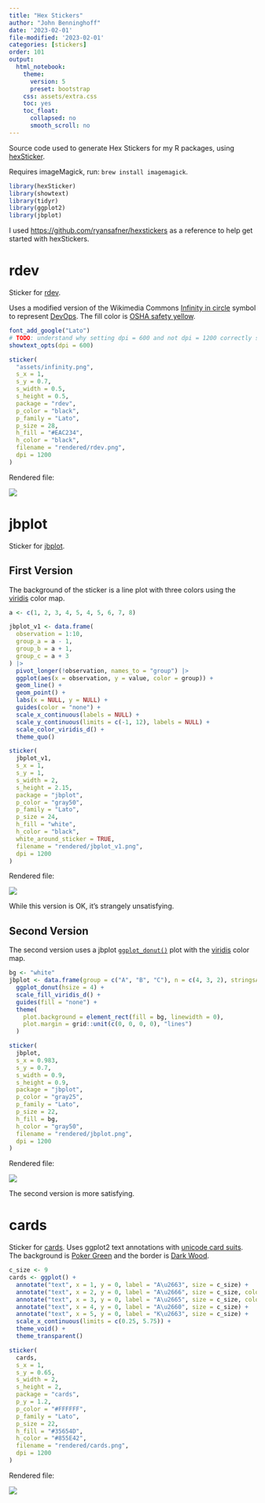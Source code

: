 ```yaml
---
title: "Hex Stickers"
author: "John Benninghoff"
date: '2023-02-01'
file-modified: '2023-02-01'
categories: [stickers]
order: 101
output:
  html_notebook:
    theme:
      version: 5
      preset: bootstrap
    css: assets/extra.css
    toc: yes
    toc_float:
      collapsed: no
      smooth_scroll: no
---
```


Source code used to generate Hex Stickers for my R packages, using [hexSticker](https://github.com/GuangchuangYu/hexSticker).

Requires imageMagick, run: `brew install imagemagick`.

```r
library(hexSticker)
library(showtext)
library(tidyr)
library(ggplot2)
library(jbplot)
```

I used <https://github.com/ryansafner/hexstickers> as a reference to help get started with
hexStickers.

# rdev

Sticker for [rdev](https://jabenninghoff.github.io/rdev/).

Uses a modified version of the Wikimedia Commons
[Infinity in circle](https://commons.wikimedia.org/wiki/File:Infinity_in_circle.svg) symbol to
represent [DevOps](https://en.wikipedia.org/wiki/DevOps_toolchain). The fill color is
[OSHA safety yellow](https://hextoral.com/hex-color/eac234/federal-std-595c/).

```r
font_add_google("Lato")
# TODO: understand why setting dpi = 600 and not dpi = 1200 correctly sizes the font
showtext_opts(dpi = 600)

sticker(
  "assets/infinity.png",
  s_x = 1,
  s_y = 0.7,
  s_width = 0.5,
  s_height = 0.5,
  package = "rdev",
  p_color = "black",
  p_family = "Lato",
  p_size = 28,
  h_fill = "#EAC234",
  h_color = "black",
  filename = "rendered/rdev.png",
  dpi = 1200
)
```

Rendered file:

![](rendered/rdev.png)

# jbplot

Sticker for [jbplot](https://jabenninghoff.github.io/jbplot/).

## First Version

The background of the sticker is a line plot with three colors using the
[viridis](https://sjmgarnier.github.io/viridis/) color map.

```r
a <- c(1, 2, 3, 4, 5, 4, 5, 6, 7, 8)

jbplot_v1 <- data.frame(
  observation = 1:10,
  group_a = a - 1,
  group_b = a + 1,
  group_c = a + 3
) |>
  pivot_longer(!observation, names_to = "group") |>
  ggplot(aes(x = observation, y = value, color = group)) +
  geom_line() +
  geom_point() +
  labs(x = NULL, y = NULL) +
  guides(color = "none") +
  scale_x_continuous(labels = NULL) +
  scale_y_continuous(limits = c(-1, 12), labels = NULL) +
  scale_color_viridis_d() +
  theme_quo()

sticker(
  jbplot_v1,
  s_x = 1,
  s_y = 1,
  s_width = 2,
  s_height = 2.15,
  package = "jbplot",
  p_color = "gray50",
  p_family = "Lato",
  p_size = 24,
  h_fill = "white",
  h_color = "black",
  white_around_sticker = TRUE,
  filename = "rendered/jbplot_v1.png",
  dpi = 1200
)
```

Rendered file:

![](rendered/jbplot_v1.png)

While this version is OK, it's strangely unsatisfying.

## Second Version

The second version uses a jbplot
[`ggplot_donut()`](https://jabenninghoff.github.io/jbplot/reference/ggplot_donut.html) plot with the
[viridis](https://sjmgarnier.github.io/viridis/) color map.

```r
bg <- "white"
jbplot <- data.frame(group = c("A", "B", "C"), n = c(4, 3, 2), stringsAsFactors = FALSE) |>
  ggplot_donut(hsize = 4) +
  scale_fill_viridis_d() +
  guides(fill = "none") +
  theme(
    plot.background = element_rect(fill = bg, linewidth = 0),
    plot.margin = grid::unit(c(0, 0, 0, 0), "lines")
  )

sticker(
  jbplot,
  s_x = 0.983,
  s_y = 0.7,
  s_width = 0.9,
  s_height = 0.9,
  package = "jbplot",
  p_color = "gray25",
  p_family = "Lato",
  p_size = 22,
  h_fill = bg,
  h_color = "gray50",
  filename = "rendered/jbplot.png",
  dpi = 1200
)
```

Rendered file:

![](rendered/jbplot.png)

The second version is more satisfying.

# cards

Sticker for [cards](https://jabenninghoff.github.io/cards/). Uses ggplot2 text annotations with
[unicode card suits](https://en.wikipedia.org/wiki/Playing_cards_in_Unicode). The background is
[Poker Green](https://color-register.org/color/poker-green) and the border is
[Dark Wood](https://color-register.org/color/dark-wood).

```r
c_size <- 9
cards <- ggplot() +
  annotate("text", x = 1, y = 0, label = "A\u2663", size = c_size) +
  annotate("text", x = 2, y = 0, label = "A\u2666", size = c_size, color = "red") +
  annotate("text", x = 3, y = 0, label = "A\u2665", size = c_size, color = "red") +
  annotate("text", x = 4, y = 0, label = "A\u2660", size = c_size) +
  annotate("text", x = 5, y = 0, label = "K\u2663", size = c_size) +
  scale_x_continuous(limits = c(0.25, 5.75)) +
  theme_void() +
  theme_transparent()

sticker(
  cards,
  s_x = 1,
  s_y = 0.65,
  s_width = 2,
  s_height = 2,
  package = "cards",
  p_y = 1.2,
  p_color = "#FFFFFF",
  p_family = "Lato",
  p_size = 22,
  h_fill = "#35654D",
  h_color = "#855E42",
  filename = "rendered/cards.png",
  dpi = 1200
)
```

Rendered file:

![](rendered/cards.png)
